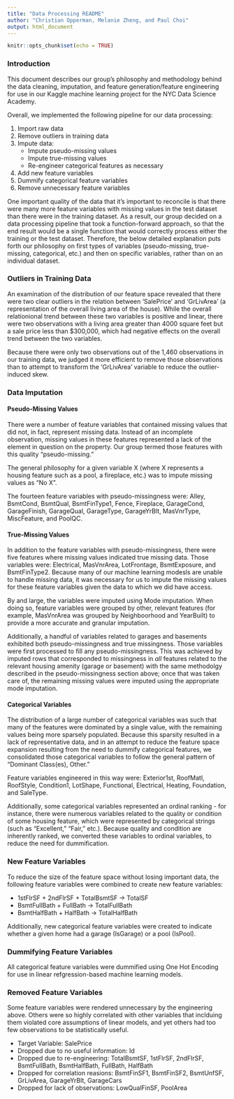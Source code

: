 ```yaml
---
title: "Data Processing README"
author: "Christian Opperman, Melanie Zheng, and Paul Choi"
output: html_document
---
```


```r
knitr::opts_chunk$set(echo = TRUE)
```

### Introduction

This document describes our group's philosophy and methodology behind the data cleaning, imputation, and feature generation/feature engineering for use in our Kaggle machine learning project for the NYC Data Science Academy.

Overall, we implemented the following pipeline for our data processing:

1. Import raw data
2. Remove outliers in training data
3. Impute data:
    + Impute pseudo-missing values
    + Impute true-missing values
    + Re-engineer categorical features as necessary
4. Add new feature variables
5. Dummify categorical feature variables
6. Remove unnecessary feature variables

One important quality of the data that it's important to reconcile is that there were many more feature variables with missing values in the test dataset than there were in the training dataset. As a result, our group decided on a data processing pipeline that took a function-forward approach, so that the end result would be a single function that would correctly process either the training or the test dataset. Therefore, the below detailed explanation puts forth our philosophy on first types of variables (pseudo-missing, true-missing, categorical, etc.) and then on specific variables, rather than on an individual dataset.

### Outliers in Training Data 
An examination of the distribution of our feature space revealed that there were two clear outliers in the relation between 'SalePrice' and 'GrLivArea' (a representation of the overall living area of the house). While the overall relationional trend between these two variables is positive and linear, there were two observations with a living area greater than 4000 square feet but a sale price less than $300,000, which had negative effects on the overall trend between the two variables.

Because there were only two observations out of the 1,460 observations in our training data, we judged it more efficient to remove those observations than to attempt to transform the 'GrLivArea' variable to reduce the outlier-induced skew.

### Data Imputation
#### Pseudo-Missing Values
There were a number of feature variables that contained missing values that did not, in fact, represent missing data. Instead of an incomplete observation, missing values in these features represented a lack of the element in question on the property. Our group termed those features with this quality "pseudo-missing."

The general philosophy for a given variable X (where X represents a housing feature such as a pool, a fireplace, etc.) was to impute missing values as "No X".

The fourteen feature variables with pseudo-missingness were: Alley, BsmtCond, BsmtQual, BsmtFinType1, Fence, Fireplace, GarageCond, GarageFinish, GarageQual, GarageType, GarageYrBlt, MasVnrType, MiscFeature, and PoolQC.

#### True-Missing Values
In addition to the feature variables with pseudo-missingness, there were five features where missing values indicated true missing data. Those variables were: Electrical, MasVnrArea, LotFrontage, BsmtExposure, and BsmtFinType2. Because many of our machine learning modesls are unable to handle missing data, it was necessary for us to impute the missing values for these feature variables given the data to which we did have access.

By and large, the variables were imputed using Mode imputation. When doing so, feature variables were grouped by other, relevant features (for example, MasVnrArea was grouped by Neighboorhood and YearBuilt) to provide a more accurate and granular imputation.

Additionally, a handful of variables related to garages and basements exhibited both pseudo-missingness and true missingness. Those variables were first processed to fill any pseudo-missingness. This was achieved by imputed rows that corresponded to missingness in  *all* features related to the relevant housing amenity (garage or basement) with the same methodolgy described in the pseudo-missingness section above; once that was taken care of, the remaining missing values were imputed using the appropriate mode imputation.

#### Categorical Variables
The distribution of a large number of categorical variables was such that many of the features were dominated by a single value, with the remaining values being more sparsely populated. Because this sparsity resulted in a lack of representative data, and in an attempt to reduce the feature space expansion resulting from the need to dummify categorical features, we consolidated those categorical variables to follow the general pattern of "Dominant Class(es), Other."

Feature variables engineered in this way were: Exterior1st, RoofMatl, RoofStyle, Condition1, LotShape, Functional, Electrical, Heating, Foundation, and SaleType.

Additionally, some categorical variables represented an ordinal ranking - for instance, there were numerous variables related to the quality or condition of some housing feature, which were represented by categorical strings (such as "Excellent," "Fair," etc.). Because quality and condition are inherently ranked, we converted these variables to ordinal variables, to reduce the need for dummification.

### New Feature Variables
To reduce the size of the feature space without losing important data, the following feature variables were combined to create new feature variables:

+ 1stFlrSF + 2ndFlrSF + TotalBsmtSF -> TotalSF
+ BsmtFullBath + FullBath -> TotalFullBath
+ BsmtHalfBath + HalfBath -> TotalHalfBath

Additionally, new categorical feature variables were created to indicate whether a given home had a garage (IsGarage) or a pool (IsPool).

### Dummifying Feature Variables
All categorical feature variables were dummified using One Hot Encoding for use in linear refgression-based machine learning models.

### Removed Feature Variables
Some feature variables were rendered unnecessary by the engineering above. Others were so highly correlated with other variables that inclduing them violated core assumptions of linear models, and yet others had too few observations to be statistically useful.

+ Target Variable: SalePrice
+ Dropped due to no useful information: Id
+ Dropped due to re-engineering: TotalBsmtSF, 1stFlrSF, 2ndFlrSF, BsmtFullBath, BsmtHalfBath, FullBath, HalfBath
+ Dropped for correlation reasions: BsmtFinSF1, BsmtFinSF2, BsmtUnfSF, GrLivArea, GarageYrBlt, GarageCars
+ Dropped for lack of observations: LowQualFinSF, PoolArea